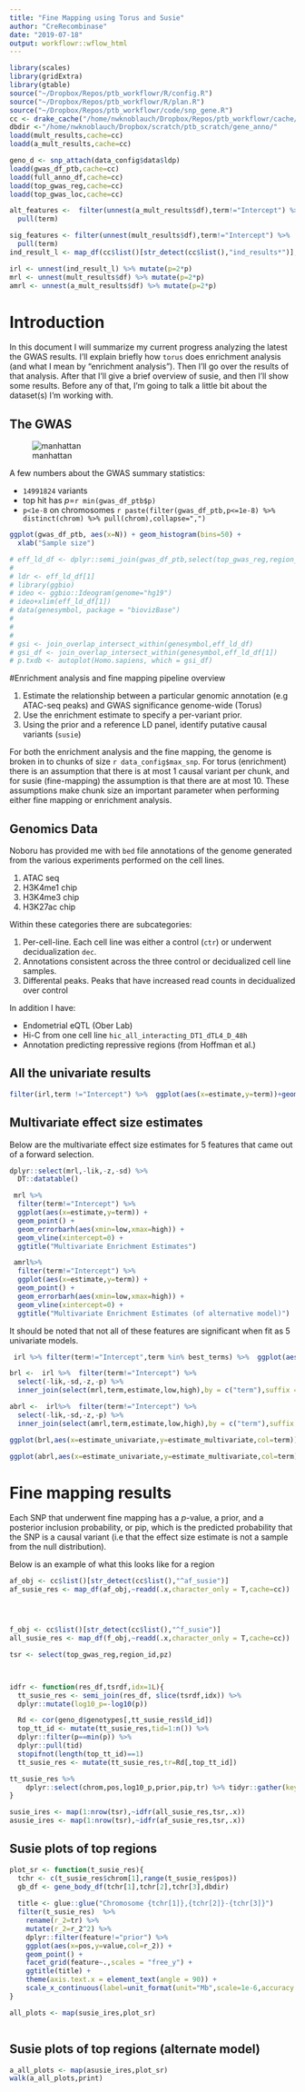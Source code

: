 ```yaml
---
title: "Fine Mapping using Torus and Susie"
author: "CreRecombinase"
date: "2019-07-18"
output: workflowr::wflow_html
---
```


```r
library(scales)
library(gridExtra)
library(gtable)
source("~/Dropbox/Repos/ptb_workflowr/R/config.R")
source("~/Dropbox/Repos/ptb_workflowr/R/plan.R")
source("~/Dropbox/Repos/ptb_workflowr/code/snp_gene.R")
cc <- drake_cache("/home/nwknoblauch/Dropbox/Repos/ptb_workflowr/cache/rcc2/")
dbdir <-"/home/nwknoblauch/Dropbox/scratch/ptb_scratch/gene_anno/"
loadd(mult_results,cache=cc)
loadd(a_mult_results,cache=cc)

geno_d <- snp_attach(data_config$data$ldp)
loadd(gwas_df_ptb,cache=cc)
loadd(full_anno_df,cache=cc)
loadd(top_gwas_reg,cache=cc)
loadd(top_gwas_loc,cache=cc)

alt_features <-  filter(unnest(a_mult_results$df),term!="Intercept") %>% 
  pull(term)

sig_features <- filter(unnest(mult_results$df),term!="Intercept") %>% 
  pull(term)
ind_result_l <- map_df(cc$list()[str_detect(cc$list(),"ind_results*")],~readd(.x,cache=cc,character_only = T)$df)

irl <- unnest(ind_result_l) %>% mutate(p=2*p)
mrl <- unnest(mult_results$df) %>% mutate(p=2*p)
amrl <- unnest(a_mult_results$df) %>% mutate(p=2*p)

```


# Introduction

In this document I will summarize my current progress analyzing the latest the GWAS results.  I'll explain briefly how `torus` does enrichment analysis (and what I mean by "enrichment analysis"). Then I'll go over the results of that analysis.  After that I'll give a brief overview of susie, and then I'll show some results.  Before any of that, I'm going to talk a little bit about the dataset(s) I'm working with.

## The GWAS

![manhattan](../data/orig_gwas.png)

A few numbers about the GWAS summary statistics:

- `14991824` variants
- top hit has $p$=`r min(gwas_df_ptb$p)`
- `p<1e-8` on chromosomes `r paste(filter(gwas_df_ptb,p<=1e-8) %>% distinct(chrom) %>% pull(chrom),collapse=",")`


```r
ggplot(gwas_df_ptb, aes(x=N)) + geom_histogram(bins=50) +
  xlab("Sample size")
```


```r
# eff_ld_df <- dplyr::semi_join(gwas_df_ptb,select(top_gwas_reg,region_id)) %>% group_by(region_id) %>% summarise(chr=paste0("chr",chrom[1]),start=min(pos),end=max(pos)+1L) %>% GenomicRanges::makeGRangesFromDataFrame()
# 
# ldr <- eff_ld_df[1]
# library(ggbio)
# ideo <- ggbio::Ideogram(genome="hg19")
# ideo+xlim(eff_ld_df[1])
# data(genesymbol, package = "biovizBase")
# 
# 
# 
# gsi <- join_overlap_intersect_within(genesymbol,eff_ld_df)
# gsi_df <- join_overlap_intersect_within(genesymbol,eff_ld_df[1])
# p.txdb <- autoplot(Homo.sapiens, which = gsi_df)

```



#Enrichment analysis and fine mapping pipeline overview

1) Estimate the relationship between a particular genomic annotation (e.g ATAC-seq peaks) and GWAS significance genome-wide (Torus)
2) Use the enrichment estimate to specify a per-variant prior.
3) Using the prior and a reference LD panel, identify putative causal variants (`susie`)

For both the enrichment analysis and the fine mapping, the genome is broken in to chunks of size `r data_config$max_snp`.  For torus (enrichment) there is an assumption that there is at most 1 causal variant per chunk, and for susie (fine-mapping) the assumption is that there are at most 10.  These assumptions make chunk size an important parameter when performing either fine mapping or enrichment analysis.  

## Genomics Data

Noboru has provided me with `bed` file annotations of the genome generated from the various experiments performed on the cell lines. 

1) ATAC seq
2) H3K4me1 chip
3) H3K4me3 chip
4) H3K27ac chip

Within these categories there are subcategories:

1) Per-cell-line.  Each cell line was either a control (`ctr`) or underwent decidualization `dec`. 
2) Annotations consistent across the three control or decidualized cell line samples.
3) Differental peaks.  Peaks that have increased read counts in decidualized over control

In addition I have:

- Endometrial eQTL (Ober Lab)
- Hi-C from one cell line `hic_all_interacting_DT1_dTL4_D_48h`
- Annotation predicting repressive regions (from Hoffman et al.)

## All the univariate results


```r
filter(irl,term !="Intercept") %>%  ggplot(aes(x=estimate,y=term))+geom_point()+geom_errorbarh(aes(xmin=low,xmax=high))+geom_vline(xintercept=0)+ggtitle("All Univariate Enrichment Estimates")

```


## Multivariate effect size estimates

Below are the multivariate effect size estimates for 5 features that came out of a forward selection.

```r
dplyr::select(mrl,-lik,-z,-sd) %>%  
  DT::datatable()
```


```r
 mrl %>% 
  filter(term!="Intercept") %>% 
  ggplot(aes(x=estimate,y=term)) + 
  geom_point() + 
  geom_errorbarh(aes(xmin=low,xmax=high)) + 
  geom_vline(xintercept=0) + 
  ggtitle("Multivariate Enrichment Estimates")
```



```r
 amrl%>% 
  filter(term!="Intercept") %>% 
  ggplot(aes(x=estimate,y=term)) + 
  geom_point() + 
  geom_errorbarh(aes(xmin=low,xmax=high)) + 
  geom_vline(xintercept=0) + 
  ggtitle("Multivariate Enrichment Estimates (of alternative model)")
```


It should be noted that not all of these features are significant when fit as 5 univariate models. 

```r
 irl %>% filter(term!="Intercept",term %in% best_terms) %>%  ggplot(aes(x=estimate,y=term))+geom_point()+geom_errorbarh(aes(xmin=low,xmax=high))+geom_vline(xintercept=0)+ggtitle("Univariate Enrichment Estimates")
```



```r



brl <-  irl %>%  filter(term!="Intercept") %>% 
  select(-lik,-sd,-z,-p) %>% 
  inner_join(select(mrl,term,estimate,low,high),by = c("term"),suffix = c("_univariate","_multivariate"))

abrl <-  irl%>%  filter(term!="Intercept") %>% 
  select(-lik,-sd,-z,-p) %>% 
  inner_join(select(amrl,term,estimate,low,high),by = c("term"),suffix = c("_univariate","_multivariate"))

ggplot(brl,aes(x=estimate_univariate,y=estimate_multivariate,col=term))+geom_errorbarh(aes(xmin=low_univariate,xmax=high_univariate))+geom_errorbar(aes(ymin=low_multivariate,ymax=high_multivariate))+geom_point()+geom_hline(yintercept=0)+geom_vline(xintercept=0)+ggtitle("Univariate vs Multivariate effect size estimates")
```


```r
ggplot(abrl,aes(x=estimate_univariate,y=estimate_multivariate,col=term))+geom_errorbarh(aes(xmin=low_univariate,xmax=high_univariate))+geom_errorbar(aes(ymin=low_multivariate,ymax=high_multivariate))+geom_point()+geom_hline(yintercept=0)+geom_vline(xintercept=0)+ggtitle("Univariate vs Multivariate effect size estimates (of alternate model)")
```


# Fine mapping results

Each SNP that underwent fine mapping has a $p$-value, a prior, and a posterior inclusion probability, or pip, which is the predicted probability that the SNP is a causal variant (i.e that the effect size estimate is not a sample from the null distribution).

Below is an example of what this looks like for a region

```r

af_obj <- cc$list()[str_detect(cc$list(),"^af_susie")]
af_susie_res <- map_df(af_obj,~readd(.x,character_only = T,cache=cc))




f_obj <- cc$list()[str_detect(cc$list(),"^f_susie")]
all_susie_res <- map_df(f_obj,~readd(.x,character_only = T,cache=cc))

tsr <- select(top_gwas_reg,region_id,pz)




```

```r



idfr <- function(res_df,tsrdf,idx=1L){
  tt_susie_res <- semi_join(res_df, slice(tsrdf,idx)) %>%
  dplyr::mutate(log10_p=-log10(p))

  Rd <- cor(geno_d$genotypes[,tt_susie_res$ld_id])
  top_tt_id <- mutate(tt_susie_res,tid=1:n()) %>% 
  dplyr::filter(p==min(p)) %>% 
  dplyr::pull(tid)
  stopifnot(length(top_tt_id)==1)
  tt_susie_res <- mutate(tt_susie_res,tr=Rd[,top_tt_id])

tt_susie_res %>% 
    dplyr::select(chrom,pos,log10_p,prior,pip,tr) %>% tidyr::gather(key="feature",value="value",log10_p,prior,pip)
}

susie_ires <- map(1:nrow(tsr),~idfr(all_susie_res,tsr,.x))
asusie_ires <- map(1:nrow(tsr),~idfr(af_susie_res,tsr,.x))

```



## Susie plots of top regions
```r


plot_sr <- function(t_susie_res){
  tchr <- c(t_susie_res$chrom[1],range(t_susie_res$pos))
  gb_df <- gene_body_df(tchr[1],tchr[2],tchr[3],dbdir) 
  
  title <- glue::glue("Chromosome {tchr[1]},{tchr[2]}-{tchr[3]}")
  filter(t_susie_res)  %>% 
    rename(r_2=tr) %>% 
    mutate(r_2=r_2^2) %>% 
    dplyr::filter(feature!="prior") %>%  
    ggplot(aes(x=pos,y=value,col=r_2)) +
    geom_point() + 
    facet_grid(feature~.,scales = "free_y") +
    ggtitle(title) +
    theme(axis.text.x = element_text(angle = 90)) +
    scale_x_continuous(label=unit_format(unit="Mb",scale=1e-6,accuracy = .01))
}

all_plots <- map(susie_ires,plot_sr)



```


## Susie plots of top regions (alternate model)

```r
a_all_plots <- map(asusie_ires,plot_sr)
walk(a_all_plots,print)
```











